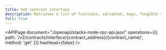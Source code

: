 ```yaml
---
title: Get contract interface
description: Retrieves a list of functions, variables, maps, fungible tokens and non-fungible tokens for a given smart contract.
full: true
---
```


<APIPage
  document="./openapi/stacks-node-rpc-api.json"
  operations={[{ path: '/v2/contracts/interface/{contract_address}/{contract_name}', method: 'get' }]}
  hasHead={false}
/>